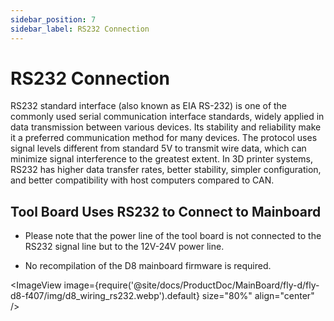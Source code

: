 ```yaml
---
sidebar_position: 7
sidebar_label: RS232 Connection
---
```



# RS232 Connection

RS232 standard interface (also known as EIA RS-232) is one of the commonly used serial communication interface standards, widely applied in data transmission between various devices. Its stability and reliability make it a preferred communication method for many devices. The protocol uses signal levels different from standard 5V to transmit wire data, which can minimize signal interference to the greatest extent. In 3D printer systems, RS232 has higher data transfer rates, better stability, simpler configuration, and better compatibility with host computers compared to CAN.

## Tool Board Uses RS232 to Connect to Mainboard

* Please note that the power line of the tool board is not connected to the RS232 signal line but to the 12V-24V power line.

* No recompilation of the D8 mainboard firmware is required.

<ImageView image={require('@site/docs/ProductDoc/MainBoard/fly-d/fly-d8-f407/img/d8_wiring_rs232.webp').default} size="80%" align="center" />

<GetRS232ID />
